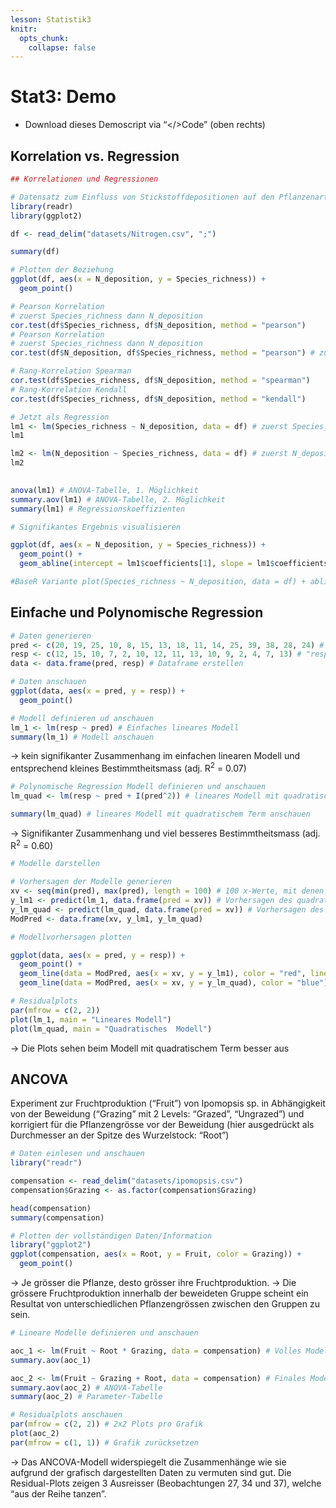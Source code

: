 ```yaml
---
lesson: Statistik3
knitr:
  opts_chunk: 
    collapse: false 
---
```



# Stat3: Demo

-   Download dieses Demoscript via "\</\>Code" (oben rechts)


## Korrelation vs. Regression

```r
## Korrelationen und Regressionen

# Datensatz zum Einfluss von Stickstoffdepositionen auf den Pflanzenartenreichtum
library(readr)
library(ggplot2)

df <- read_delim("datasets/Nitrogen.csv", ";")

summary(df)

# Plotten der Beziehung
ggplot(df, aes(x = N_deposition, y = Species_richness)) +
  geom_point()

```

```r

# Pearson Korrelation
# zuerst Species_richness dann N_deposition
cor.test(df$Species_richness, df$N_deposition, method = "pearson")
# Pearson Korrelation
# zuerst Species_richness dann N_deposition
cor.test(df$N_deposition, df$Species_richness, method = "pearson") # zuerst N_deposition dann Species_richness  

# Rang-Korrelation Spearman
cor.test(df$Species_richness, df$N_deposition, method = "spearman")
# Rang-Korrelation Kendall
cor.test(df$Species_richness, df$N_deposition, method = "kendall")

# Jetzt als Regression
lm1 <- lm(Species_richness ~ N_deposition, data = df) # zuerst Species_richness dann N_deposition
lm1

lm2 <- lm(N_deposition ~ Species_richness, data = df) # zuerst N_deposition dann Species_richness  
lm2
 

anova(lm1) # ANOVA-Tabelle, 1. Möglichkeit
summary.aov(lm1) # ANOVA-Tabelle, 2. Möglichkeit
summary(lm1) # Regressionskoeffizienten

# Signifikantes Ergebnis visualisieren

ggplot(df, aes(x = N_deposition, y = Species_richness)) +
  geom_point() +
  geom_abline(intercept = lm1$coefficients[1], slope = lm1$coefficients[2], color = "blue")

#BaseR Variante plot(Species_richness ~ N_deposition, data = df) + abline(lm1)

```


## Einfache und Polynomische Regression

```r
# Daten generieren 
pred <- c(20, 19, 25, 10, 8, 15, 13, 18, 11, 14, 25, 39, 38, 28, 24) # "pred" sei unsere unabhängige Variable
resp <- c(12, 15, 10, 7, 2, 10, 12, 11, 13, 10, 9, 2, 4, 7, 13) # "resp" sei unsere abhängige Variable
data <- data.frame(pred, resp) # Dataframe erstellen

# Daten anschauen
ggplot(data, aes(x = pred, y = resp)) +
  geom_point()

```


```r
# Modell definieren ud anschauen
lm_1 <- lm(resp ~ pred) # Einfaches lineares Modell
summary(lm_1) # Modell anschauen
```
-> kein signifikanter Zusammenhang im einfachen linearen Modell und entsprechend kleines Bestimmtheitsmass (adj. R^2^ = 0.07)


```r
# Polynomische Regression Modell definieren und anschauen
lm_quad <- lm(resp ~ pred + I(pred^2)) # lineares Modell mit quadratischem Termsummary

summary(lm_quad) # lineares Modell mit quadratischem Term anschauen

```

-> Signifikanter Zusammenhang und viel besseres Bestimmtheitsmass (adj. R^2^ = 0.60)

```r
# Modelle darstellen

# Vorhersagen der Modelle generieren
xv <- seq(min(pred), max(pred), length = 100) # 100 x-Werte, mit denen man die Modelle "füttern" kann 
y_lm1 <- predict(lm_1, data.frame(pred = xv)) # Vorhersagen des quadratischen Modells für die y-Werte
y_lm_quad <- predict(lm_quad, data.frame(pred = xv)) # Vorhersagen des quadratischen Modells für die y-Werte
ModPred <- data.frame(xv, y_lm1, y_lm_quad)

# Modellvorhersagen plotten

ggplot(data, aes(x = pred, y = resp)) +
  geom_point() +
  geom_line(data = ModPred, aes(x = xv, y = y_lm1), color = "red", linetype = "dashed") + 
  geom_line(data = ModPred, aes(x = xv, y = y_lm_quad), color = "blue")

```

```r
# Residualplots
par(mfrow = c(2, 2))
plot(lm_1, main = "Lineares Modell")
plot(lm_quad, main = "Quadratisches  Modell")

```

-> Die Plots sehen beim Modell mit quadratischem Term besser aus

## ANCOVA

Experiment zur Fruchtproduktion ("Fruit") von Ipomopsis sp. in Abhängigkeit von der Beweidung ("Grazing" mit 2 Levels: "Grazed", "Ungrazed") und korrigiert für die Pflanzengrösse vor der Beweidung (hier ausgedrückt als Durchmesser an der Spitze des Wurzelstock: "Root")

```r
# Daten einlesen und anschauen
library("readr")

compensation <- read_delim("datasets/ipomopsis.csv")
compensation$Grazing <- as.factor(compensation$Grazing)

head(compensation)
summary(compensation)

# Plotten der vollständigen Daten/Information
library("ggplot2")
ggplot(compensation, aes(x = Root, y = Fruit, color = Grazing)) +
  geom_point()

```

-> Je grösser die Pflanze, desto grösser ihre Fruchtproduktion.
-> Die grössere Fruchtproduktion innerhalb der beweideten Gruppe scheint ein Resultat von unterschiedlichen Pflanzengrössen zwischen den Gruppen zu sein.

```r
# Lineare Modelle definieren und anschauen

aoc_1 <- lm(Fruit ~ Root * Grazing, data = compensation) # Volles Modell mit Interaktion
summary.aov(aoc_1)

aoc_2 <- lm(Fruit ~ Grazing + Root, data = compensation) # Finales Modell ohne die (nicht signifikante) Interaktion
summary.aov(aoc_2) # ANOVA-Tabelle
summary(aoc_2) # Parameter-Tabelle

# Residualplots anschauen
par(mfrow = c(2, 2)) # 2x2 Plots pro Grafik
plot(aoc_2)
par(mfrow = c(1, 1)) # Grafik zurücksetzen

```

-> Das ANCOVA-Modell widerspiegelt die Zusammenhänge wie sie aufgrund der grafisch dargestellten Daten zu vermuten sind gut. Die Residual-Plots zeigen 3 Ausreisser (Beobachtungen 27, 34 und 37), welche "aus der Reihe tanzen".

